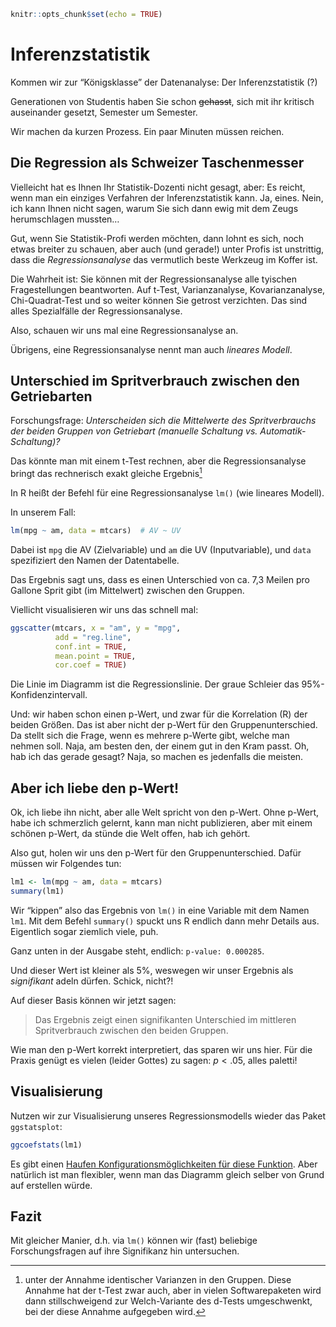 


```r
knitr::opts_chunk$set(echo = TRUE)
```






# Inferenzstatistik


Kommen wir zur "Königsklasse" der Datenanalyse: Der Inferenzstatistik (?)

Generationen von Studentis haben Sie schon ~~gehasst~~, sich mit ihr kritisch auseinander gesetzt,
Semester um Semester.

Wir machen da kurzen Prozess. Ein paar Minuten müssen reichen.



## Die Regression als Schweizer Taschenmesser

Vielleicht hat es Ihnen Ihr Statistik-Dozenti nicht gesagt,
aber: Es reicht, wenn man ein einziges Verfahren der Inferenzstatistik kann.
Ja, eines.
Nein, ich kann Ihnen nicht sagen, warum Sie sich dann ewig mit dem Zeugs herumschlagen mussten...

Gut, wenn Sie Statistik-Profi werden möchten, dann lohnt es sich, noch etwas breiter zu
schauen, aber auch (und gerade!) unter Profis ist unstrittig, dass
die *Regressionsanalyse* das vermutlich beste Werkzeug im Koffer ist.

Die Wahrheit ist: Sie können mit der Regressionsanalyse alle tyischen Fragestellungen beantworten.
Auf t-Test, Varianzanalyse, Kovarianzanalyse, Chi-Quadrat-Test und so weiter können Sie getrost verzichten.
Das sind alles Spezialfälle der Regressionsanalyse.

Also, schauen wir uns mal eine Regressionsanalyse an.


Übrigens, eine Regressionsanalyse nennt man auch *lineares Modell*.



## Unterschied im Spritverbrauch zwischen den Getriebarten


Forschungsfrage: *Unterscheiden sich die Mittelwerte des Spritverbrauchs der beiden Gruppen von Getriebart (manuelle Schaltung vs. Automatik-Schaltung)?*

Das könnte man mit einem t-Test rechnen, aber die Regressionsanalyse bringt
das rechnerisch exakt gleiche Ergebnis^[unter der Annahme identischer Varianzen in den Gruppen. Diese Annahme hat der t-Test zwar auch, aber in vielen Softwarepaketen wird dann stillschweigend zur Welch-Variante des d-Tests umgeschwenkt, bei der diese Annahme aufgegeben wird.]


In R heißt der Befehl für eine Regressionsanalyse `lm()` (wie lineares Modell).

In unserem Fall:

```r
lm(mpg ~ am, data = mtcars)  # AV ~ UV
```

Dabei ist `mpg` die AV (Zielvariable) und `am` die UV (Inputvariable), und `data` spezifiziert den Namen der Datentabelle.



Das Ergebnis sagt uns, dass es einen Unterschied von ca. 7,3 Meilen pro Gallone Sprit gibt (im Mittelwert) zwischen den Gruppen.

Viellicht visualisieren wir uns das schnell mal:


```r
ggscatter(mtcars, x = "am", y = "mpg",
          add = "reg.line",
          conf.int = TRUE,
          mean.point = TRUE,
          cor.coef = TRUE)
```


Die Linie im Diagramm ist die Regressionslinie. Der graue Schleier das 95%-Konfidenzintervall.

Und: wir haben schon einen p-Wert, und zwar für die Korrelation (R) der beiden Größen.
Das ist aber nicht der p-Wert für den Gruppenunterschied.
Da stellt sich die Frage, wenn es mehrere p-Werte gibt, welche man nehmen soll.
Naja, am besten den, der einem gut in den Kram passt.
Oh, hab ich das gerade gesagt? Naja, so machen es jedenfalls die meisten.


## Aber ich liebe den p-Wert!


Ok, ich liebe ihn nicht, aber alle Welt spricht von den p-Wert.
Ohne p-Wert, habe ich schmerzlich gelernt, kann man nicht publizieren,
aber mit einem schönen p-Wert, da stünde die Welt offen, hab ich gehört.

Also gut, holen wir uns den p-Wert für den Gruppenunterschied. Dafür müssen wir Folgendes tun:


```r
lm1 <- lm(mpg ~ am, data = mtcars)
summary(lm1)
```

Wir "kippen" also das Ergebnis von `lm()` in eine Variable mit dem Namen `lm1`.
Mit dem Befehl `summary()` spuckt uns R endlich dann mehr Details aus. 
Eigentlich sogar ziemlich viele, puh.

Ganz unten in der Ausgabe steht, endlich: `p-value: 0.000285`.

Und dieser Wert ist kleiner als 5%, weswegen wir unser Ergebnis als *signifikant* adeln dürfen.
Schick, nicht?!

Auf dieser Basis können wir jetzt sagen: 

>   Das Ergebnis zeigt einen signifikanten Unterschied im mittleren Spritverbrauch zwischen den beiden Gruppen.


Wie man den p-Wert korrekt interpretiert, 
das sparen wir uns hier. 
Für die Praxis genügt es vielen (leider Gottes) zu sagen: $p<.05$, alles paletti!


## Visualisierung


Nutzen wir zur Visualisierung unseres Regressionsmodells wieder das Paket `ggstatsplot`:


```r
ggcoefstats(lm1)
```


Es gibt einen [Haufen Konfigurationsmöglichkeiten für diese Funktion](https://indrajeetpatil.github.io/ggstatsplot/reference/ggcoefstats.html).
Aber natürlich ist man flexibler,
wenn man das Diagramm gleich selber von Grund auf erstellen würde.


## Fazit


Mit gleicher Manier, d.h. via `lm()` können wir (fast) beliebige Forschungsfragen auf ihre Signifikanz hin untersuchen.




